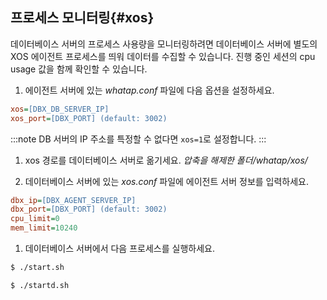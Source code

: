 ## 프로세스 모니터링{#xos}

데이터베이스 서버의 프로세스 사용량을 모니터링하려면 데이터베이스 서버에 별도의 XOS 에이전트 프로세스를 띄워 데이터를 수집할 수 있습니다. 진행 중인 세션의 cpu usage 값을 함께 확인할 수 있습니다.

1. 에이전트 서버에 있는 *whatap.conf* 파일에 다음 옵션을 설정하세요.

  ```ini title='whatap.conf'
  xos=[DBX_DB_SERVER_IP]
  xos_port=[DBX_PORT] (default: 3002)
  ```

  :::note
  DB 서버의 IP 주소를 특정할 수 없다면 `xos=1`로 설정합니다. 
  :::

1. xos 경로를 데이터베이스 서버로 옮기세요. *압축을 해제한 폴더/whatap/xos/*

1. 데이터베이스 서버에 있는 *xos.conf* 파일에 에이전트 서버 정보를 입력하세요.

  ```ini title='xos.conf'
  dbx_ip=[DBX_AGENT_SERVER_IP]
  dbx_port=[DBX_PORT] (default: 3002)
  cpu_limit=0
  mem_limit=10240
  ```

1. 데이터베이스 서버에서 다음 프로세스를 실행하세요.

  ```bash title='start.sh'
  $ ./start.sh
  ```

  ```bash title='백그라운드로 실행할 경우'
  $ ./startd.sh
  ```
